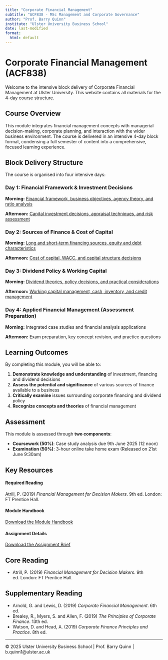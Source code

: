 ```yaml
---
title: "Corporate Financial Management"
subtitle: "ACF838 - MSc Management and Corporate Governance"
author: "Prof. Barry Quinn"
institute: "Ulster University Business School"
date: last-modified
format: 
  html: default
---
```


# Corporate Financial Management (ACF838)

Welcome to the intensive block delivery of Corporate Financial Management at Ulster University. This website contains all materials for the 4-day course structure.

## Course Overview

This module integrates financial management concepts with managerial decision-making, corporate planning, and interaction with the wider business environment. The course is delivered in an intensive 4-day block format, condensing a full semester of content into a comprehensive, focused learning experience.

## Block Delivery Structure

The course is organised into four intensive days:

::: {.day-cards}

::: {.day-card}
### Day 1: Financial Framework & Investment Decisions
**Morning:** [Financial framework, business objectives, agency theory, and ratio analysis](/slides/day1-morning-slides.html)

**Afternoon:** [Capital investment decisions, appraisal techniques, and risk assessment](/slides/day1-afternoon-slides.html)

:::

::: {.day-card}
### Day 2: Sources of Finance & Cost of Capital
**Morning:** [Long and short-term financing sources, equity and debt characteristics](/slides/day2-morning-slides.html)

**Afternoon:** [Cost of capital, WACC, and capital structure decisions](/slides/day2-afternoon-slides.html)

:::

::: {.day-card}
### Day 3: Dividend Policy & Working Capital
**Morning:** [Dividend theories, policy decisions, and practical considerations](/slides/day3-morning-slides.html)

**Afternoon:** [Working capital management, cash, inventory, and credit management](/slides/day3-afternoon-slides.html)

:::

::: {.day-card}
### Day 4: Applied Financial Management (Assessment Preparation)

**Morning:** Integrated case studies and financial analysis applications

**Afternoon:** Exam preparation, key concept revision, and practice questions

:::

:::

## Learning Outcomes

By completing this module, you will be able to:

1. **Demonstrate knowledge and understanding** of investment, financing and dividend decisions
2. **Assess the potential and significance** of various sources of finance available to a business
3. **Critically examine** issues surrounding corporate financing and dividend policy
4. **Recognize concepts and theories** of financial management

## Assessment {.assessment-info}

This module is assessed through **two components**:

- **Coursework (50%)**: Case study analysis due 9th June 2025 (12 noon)
- **Examination (50%)**: 3-hour online take home exam (Released on 21st June 9:30am)

## Key Resources

::: {.course-materials}

::: {.material-card}
#### Required Reading
Atrill, P. (2019) *Financial Management for Decision Makers*. 9th ed. London: FT Prentice Hall.
:::

::: {.material-card}
#### Module Handbook
[Download the Module Handbook](resources/module-handbook.html)
:::

::: {.material-card}
#### Assignment Details
[Download the Assignment Brief](resources/coursework.html)
:::

:::

## Core Reading
- Atrill, P. (2019) *Financial Management for Decision Makers*. 9th ed. London: FT Prentice Hall.

## Supplementary Reading
- Arnold, G. and Lewis, D. (2019) *Corporate Financial Management*. 6th ed.
- Brealey, R., Myers, S. and Allen, F. (2019) *The Principles of Corporate Finance*. 13th ed.
- Watson, D. and Head, A. (2019) *Corporate Finance Principles and Practice*. 8th ed.

---

::: {.footer}
© 2025 Ulster University Business School | Prof. Barry Quinn | b.quinn1@ulster.ac.uk
:::